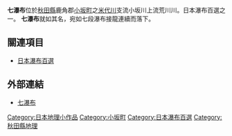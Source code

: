 {{japanese|japanese=七滝|kana=ななたき|romaji=Nana-taki}}

'''七瀑布'''位於[[秋田縣|秋田縣]]鹿角郡[[小坂町|小坂町]]之[[米代川|米代川]]支流小坂川上流荒川川。日本瀑布百選之一。
'''七瀑布'''就如其名，宛如七段瀑布接龍連續而落下。

== 關連項目 ==
*[[日本瀑布百選|日本瀑布百選]]

== 外部連結 ==
* [http://www2u.biglobe.ne.jp/~gln/99/9902/s9902/9902s19.htm 七瀑布]{{Wayback|url=http://www2u.biglobe.ne.jp/~gln/99/9902/s9902/9902s19.htm |date=20041128173224 }}{{ja icon}}

{{DEFAULTSORT:Nanataki}}

[[Category:日本地理小作品|Category:日本地理小作品]]
[[Category:小坂町|Category:小坂町]]
[[Category:日本瀑布百選|Category:日本瀑布百選]]
[[Category:秋田縣地理|Category:秋田縣地理]]